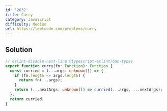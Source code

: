 ```yaml
---
id: '2632'
title: Curry
category: JavaScript
difficulty: Medium
url: https://leetcode.com/problems/curry
---
```


## Solution

```typescript showLineNumbers
// eslint-disable-next-line @typescript-eslint/ban-types
export function curry(fn: Function): Function {
  const curried = (...args: unknown[]) => {
    if (fn.length <= args.length) {
      return fn(...args);
    }
    return (...nextArgs: unknown[]) => curried(...args, ...nextArgs);
  };
  return curried;
}
```
